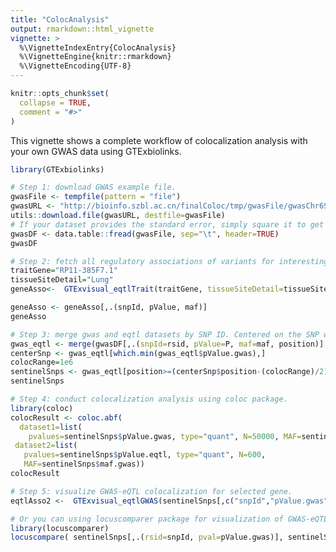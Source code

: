 ```yaml
---
title: "ColocAnalysis"
output: rmarkdown::html_vignette
vignette: >
  %\VignetteIndexEntry{ColocAnalysis}
  %\VignetteEngine{knitr::rmarkdown}
  %\VignetteEncoding{UTF-8}
---
```


```r
knitr::opts_chunk$set(
  collapse = TRUE,
  comment = "#>"
)
```

This vignette shows a complete workflow of colocalization analysis with your own GWAS data using GTExbiolinks. 

```r
library(GTExbiolinks)
```

```r
# Step 1: download GWAS example file.
gwasFile <- tempfile(pattern = "file")
gwasURL <- "http://bioinfo.szbl.ac.cn/finalColoc/tmp/gwasFile/gwasChr6Sub1.txt"
utils::download.file(gwasURL, destfile=gwasFile)
# If your dataset provides the standard error, simply square it to get the variance.
gwasDF <- data.table::fread(gwasFile, sep="\t", header=TRUE)
gwasDF
```

```r
# Step 2: fetch all regulatory associations of variants for interesting gene, like "RP11-385F7.1" in this example.
traitGene="RP11-385F7.1"
tissueSiteDetail="Lung"
geneAsso<-  GTExvisual_eqtlTrait(traitGene, tissueSiteDetail=tissueSiteDetail)
```

```r
geneAsso <- geneAsso[,.(snpId, pValue, maf)] 
geneAsso
```

```r
# Step 3: merge gwas and eqtl datasets by SNP ID. Centered on the SNP with the lowest pValue, sentinel snps within one million bases are retained.
gwas_eqtl <- merge(gwasDF[,.(snpId=rsid, pValue=P, maf=maf, position)], geneAsso, by="snpId", sort=FALSE, suffixes = c(".gwas",".eqtl"))
centerSnp <- gwas_eqtl[which.min(gwas_eqtl$pValue.gwas),]
colocRange=1e6
sentinelSnps <- gwas_eqtl[position>=(centerSnp$position-(colocRange)/2) & position<=(centerSnp$position+(colocRange)/2),]
sentinelSnps
```

```r
# Step 4: conduct colocalization analysis using coloc package.
library(coloc)
colocResult <- coloc.abf(
  dataset1=list(
    pvalues=sentinelSnps$pValue.gwas, type="quant", N=50000, MAF=sentinelSnps$maf.gwas),
 dataset2=list(
   pvalues=sentinelSnps$pValue.eqtl, type="quant", N=600,
   MAF=sentinelSnps$maf.gwas))
colocResult
```

```r
# Step 5: visualize GWAS-eQTL colocalization for selected gene. 
eqtlAsso2 <-  GTExvisual_eqtlGWAS(sentinelSnps[,c("snpId","pValue.gwas")], traitGene="RP11-385F7.1", tissueSiteDetail="Lung")
```

```r
# Or you can using locuscomparer package for visualization of GWAS-eQTL colocalization.
library(locuscomparer)
locuscompare( sentinelSnps[,.(rsid=snpId, pval=pValue.gwas)], sentinelSnps[,.(rsid=snpId, pval=pValue.eqtl)] )
```
